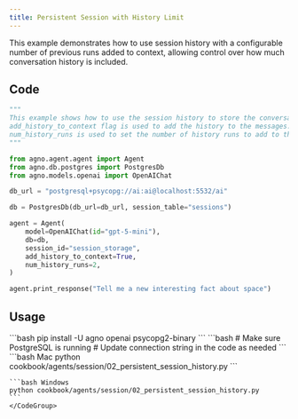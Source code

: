 ```yaml
---
title: Persistent Session with History Limit
---
```


This example demonstrates how to use session history with a configurable number of previous runs added to context, allowing control over how much conversation history is included.

## Code

```python cookbook/agents/session/02_persistent_session_history.py
"""
This example shows how to use the session history to store the conversation history.
add_history_to_context flag is used to add the history to the messages.
num_history_runs is used to set the number of history runs to add to the messages.
"""

from agno.agent.agent import Agent
from agno.db.postgres import PostgresDb
from agno.models.openai import OpenAIChat

db_url = "postgresql+psycopg://ai:ai@localhost:5532/ai"

db = PostgresDb(db_url=db_url, session_table="sessions")

agent = Agent(
    model=OpenAIChat(id="gpt-5-mini"),
    db=db,
    session_id="session_storage",
    add_history_to_context=True,
    num_history_runs=2,
)

agent.print_response("Tell me a new interesting fact about space")
```

## Usage

<Steps>
  <Snippet file="create-venv-step.mdx" />

  <Step title="Install libraries">
    ```bash
    pip install -U agno openai psycopg2-binary
    ```
  </Step>

  <Step title="Setup PostgreSQL">
    ```bash
    # Make sure PostgreSQL is running
    # Update connection string in the code as needed
    ```
  </Step>

  <Step title="Run Agent">
    <CodeGroup>
    ```bash Mac
    python cookbook/agents/session/02_persistent_session_history.py
    ```
    
    ```bash Windows
    python cookbook/agents/session/02_persistent_session_history.py
    ```
    </CodeGroup>
  </Step>
</Steps>